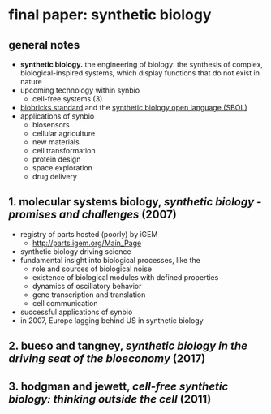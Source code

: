 # final paper: synthetic biology

## general notes
- **synthetic biology.** the engineering of biology: the synthesis of complex, biological-inspired systems, which display functions that do not exist in nature
- upcoming technology within synbio
    - cell-free systems (3)
- [biobricks standard](https://en.wikipedia.org/wiki/BioBrick) and the [synthetic biology open language (SBOL)](https://sbolstandard.org/)
- applications of synbio
    - biosensors
    - cellular agriculture
    - new materials
    - cell transformation
    - protein design
    - space exploration
    - drug delivery

## 1. molecular systems biology, _synthetic biology - promises and challenges_ (2007)
- registry of parts hosted (poorly) by iGEM
    - http://parts.igem.org/Main_Page
- synthetic biology driving science
- fundamental insight into biological processes, like the
    - role and sources of biological noise
    - existence of biological modules with defined properties
    - dynamics of oscillatory behavior
    - gene transcription and translation
    - cell communication
- successful applications of synbio
- in 2007, Europe lagging behind US in synthetic biology

## 2. bueso and tangney, _synthetic biology in the driving seat of the bioeconomy_ (2017)


## 3. hodgman and jewett, _cell-free synthetic biology: thinking outside the cell_ (2011)

